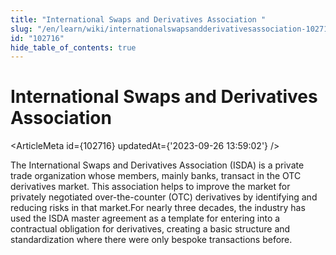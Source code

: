 ```yaml
---
title: "International Swaps and Derivatives Association "
slug: "/en/learn/wiki/internationalswapsandderivativesassociation-102716"
id: "102716"
hide_table_of_contents: true
---
```



# International Swaps and Derivatives Association 

<ArticleMeta id={102716} updatedAt={'2023-09-26 13:59:02'} />
<div className='border-solid border-b border-t-0 my-4 border-[var(--ifm-color-gray-300)]' />

The International Swaps and Derivatives Association (ISDA) is a private trade organization whose members, mainly banks, transact in the OTC derivatives market. This association helps to improve the market for privately negotiated over-the-counter (OTC) derivatives by identifying and reducing risks in that market.For nearly three decades, the industry has used the ISDA master agreement as a template for entering into a contractual obligation for derivatives, creating a basic structure and standardization where there were only bespoke transactions before.
